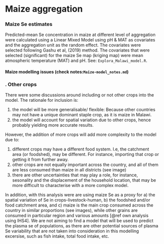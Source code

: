 # Maize aggregation




### Maize Se estimates

Predicted-mean Se concentration in maize at different level of aggregation were calculated using a Linear Mixed Model using pH & MAT as covariates and the aggregation unit as the random effect. The covariates were selected following Gashu et al, (2019) method. The covariates that were selected (significant) for the maize Se map (kriging map) were mean atmospheric temperature (MAT) and pH. See: `Explora_Malawi_model.R`.

#### Maize modelling issues (check notes:`Maize-model_notes.md`)
 



### . Other crops 

There were some discussions around including or not other crops into the model. The rationale for inclusion is: 

1) the model will be more generalisable/ flexible: Because other countries may not have a unique dominant staple crop, as it is maize in Malawi. 
2) the model will account for spatial variation due to other crops, hence probably yielding more accurate results. 

However, the addition of more crops will add more complexity to the model due to:
 
 1) different crops may have a different food system. I.e, the catchment area (or foodshed), may be different. For instance, importing that crop or getting it from further away. 
 2) other crops are not equally important across the country, and all of them are less consumed than maize in all districts (see image)
 3) there are other uncertainties that may play a role, for instance, sesonality and the displacement of the household location, that may be more difficult to characterise with a more complex model.

 In addition, with this analysis were are using maize Se as a proxy for a) the spatial variation of Se in crops-livestock-human, b) the foodshed and/or food catchment area, and c) maize is the main crop consumed across the country in similar proportions (see images), while other grains are consumed in particular region and various amounts [@ref own analysis using IHS4]. We are not aiming to find a model that will be used to predict the plasma se of populations, as there are other potential sources of plasma Se variability that are not taken into consideration in this modelling excersise, such as fish intake, total food intake, etc. 

